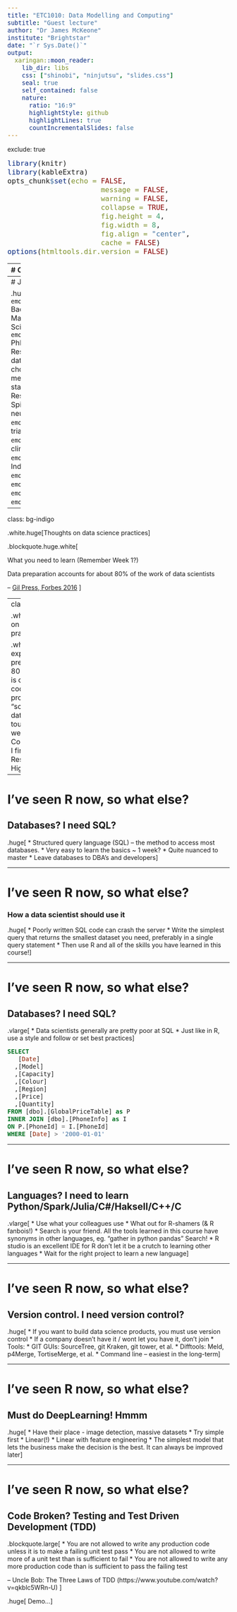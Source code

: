 ```yaml
---
title: "ETC1010: Data Modelling and Computing"
subtitle: "Guest lecture"
author: "Dr James McKeone"
institute: "Brightstar"
date: "`r Sys.Date()`"
output:
  xaringan::moon_reader:
    lib_dir: libs
    css: ["shinobi", "ninjutsu", "slides.css"]
    seal: true
    self_contained: false
    nature:
      ratio: "16:9"
      highlightStyle: github
      highlightLines: true
      countIncrementalSlides: false
---
```


exclude: true
<style type="text/css">
code.r{
  font-size: 16px;
}
pre {
  font-size: 16px !important;
}
</style>

```r
library(knitr)
library(kableExtra)
opts_chunk$set(echo = FALSE,   
                      message = FALSE,
                      warning = FALSE,
                      collapse = TRUE,
                      fig.height = 4,
                      fig.width = 8,
                      fig.align = "center",
                      cache = FALSE)
options(htmltools.dir.version = FALSE)
```

---
# Contents

.huge[
* Data science practice
* I've seen R now, so what else?
  * Databases? Is SQL really necessary?
  * Languages? I gotta learn Python/Spark/Julia/C#/f#/Haskell/C/C++/(SAS?) too?
  * Version control? I need version control?
  * Must do DeepLearning^{TM}! Hmmm.
* Test driven development (live demo)
]

---
# James

.huge[
* `r emo::ji("mortar_board")` Bachelors of Business, Mathematics, Applied Science (hons) QUT
*  `r emo::ji("mortar_board")` PhD in Statistics QUT
* Research: Functional data analysis, model choice, Bayesian methods, design, max-stable processes
* Research applications: Spinal injury and motor neurone disease `r emo::ji("bone")`, clinical trials `r emo::ji("doctor")`, climate models `r emo::ji("wind")`
* Industry applications: `r emo::ji("bank")`, `r emo::ji("money")`, `r emo::ji("signal")`, `r emo::ji("phone")`
]

---
class: bg-indigo

.white.huge[Thoughts on data science practices]


.blockquote.huge.white[

What you need to learn (Remember Week 1?)

Data preparation accounts for about 80% of the work of data scientists 

-- [Gil Press, Forbes 2016](https://www.forbes.com/sites/gilpress/2016/03/23/data-preparation-most-time-consuming-least-enjoyable-data-science-task-survey-says/##47cbbbf46f63)
]

---
class: bg-indigo

.white.huge[Thoughts on data science practices]

.white.huge[
* In my experience, data preparation is at least 80%
* The "model" is often fit in 1 line of code
* Most industry problems are "solved" before the data science team touches them
  * Are we enablers?
* Company jargon that I find objectionable - Resources. Capacity. High-level plans.
]

---

# I've seen R now, so what else?

## Databases? I need SQL?

.huge[
* Structured query language (SQL) -- the method to access most databases.
* Very easy to learn the basics ~ 1 week?
* Quite nuanced to master
* Leave databases to DBA's and developers
]

---

# I've seen R now, so what else?

### How a data scientist should use it

.huge[
  * Poorly written SQL code can crash the server
  * Write the simplest query that returns the smallest dataset you need, preferably in a single query statement
  * Then use R and all of the skills you have learned in this course!
]

---

# I've seen R now, so what else?

## Databases? I need SQL?

.vlarge[
* Data scientists generally are pretty poor at SQL
* Just like in R, use a style and follow or set best practices
]

```sql
SELECT 
   [Date]
  ,[Model]
  ,[Capacity]
  ,[Colour]
  ,[Region]
  ,[Price]
  ,[Quantity]
FROM [dbo].[GlobalPriceTable] as P
INNER JOIN [dbo].[PhoneInfo] as I
ON P.[PhoneId] = I.[PhoneId]
WHERE [Date] > '2000-01-01'
```

---

# I've seen R now, so what else?

## Languages? I need to learn Python/Spark/Julia/C#/Haksell/C++/C 

.vlarge[
* Use what your colleagues use
* What out for R-shamers (& R fanbois!)
* Search is your friend. All the tools learned in this course have synonyms in other languages, eg. "gather in python pandas" Search!
* R studio is an excellent IDE for R don't let it be a crutch to learning other languages
* Wait for the right project to learn a new language
]

---

# I've seen R now, so what else?

## Version control. I need version control?

.huge[
* If you want to build data science products, you must use version control
* If a company doesn't have it / wont let you have it, don't join
* Tools:
  * GIT GUIs: SourceTree, git Kraken, git tower, et al.
  * Difftools: Meld, p4Merge, TortiseMerge, et al.
  * Command line -- easiest in the long-term
]

---

# I've seen R now, so what else?

## Must do DeepLearning! Hmmm

.huge[
* Have their place - image detection, massive datasets
* Try simple first
  * Linear(!)
  * Linear with feature engineering
* The simplest model that lets the business make the decision is the best. It can always be improved later
]

---

# I've seen R now, so what else?

## Code Broken? Testing and Test Driven Development (TDD)


.blockquote.large[
* You are not allowed to write any production code unless it is to make a failing unit test pass
* You are not allowed to write more of a unit test than is sufficient to fail
* You are not allowed to write any more production code than is sufficient to pass the failing test

-- Uncle Bob: The Three Laws of TDD (https://www.youtube.com/watch?v=qkblc5WRn-U)
]

.huge[
Demo...
]
